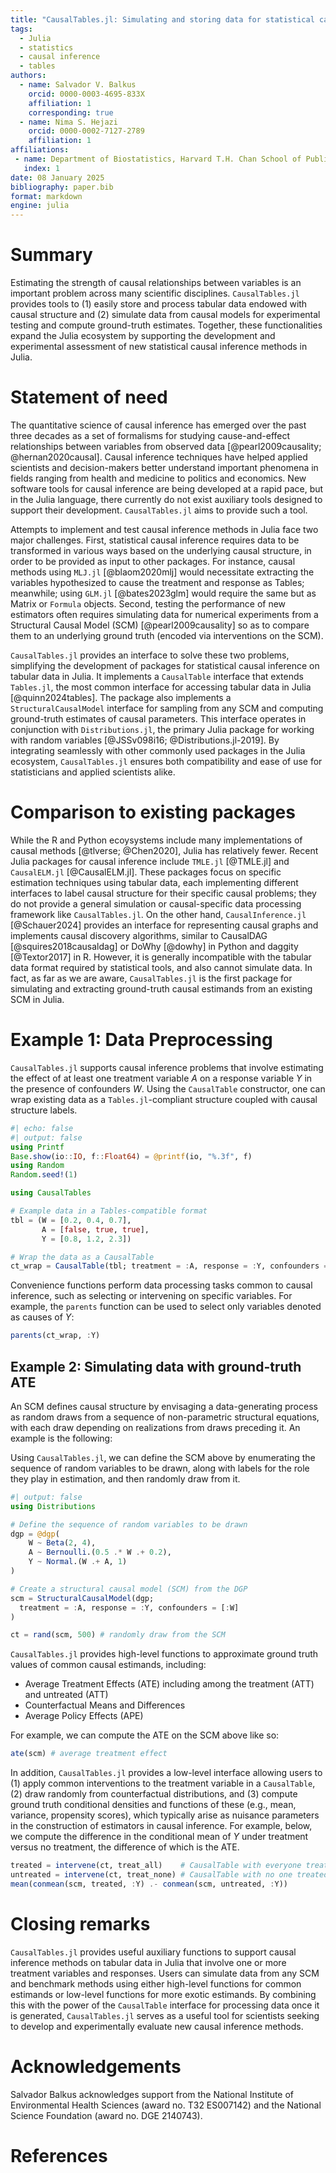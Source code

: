 ```yaml
---
title: "CausalTables.jl: Simulating and storing data for statistical causal inference in Julia"
tags:
  - Julia
  - statistics
  - causal inference
  - tables
authors:
  - name: Salvador V. Balkus
    orcid: 0000-0003-4695-833X
    affiliation: 1
    corresponding: true 
  - name: Nima S. Hejazi
    orcid: 0000-0002-7127-2789
    affiliation: 1
affiliations:
 - name: Department of Biostatistics, Harvard T.H. Chan School of Public Health
   index: 1
date: 08 January 2025
bibliography: paper.bib
format: markdown
engine: julia
---
```


# Summary

Estimating the strength of causal relationships between variables is an important problem across many scientific disciplines. `CausalTables.jl` provides tools to (1) easily store and process tabular data endowed with causal structure and (2) simulate data from causal models for experimental testing and compute ground-truth estimates. Together, these functionalities expand the Julia ecosystem by supporting the development and experimental assessment of new statistical causal inference methods in Julia. 

# Statement of need

The quantitative science of causal inference has emerged over the past three decades as a set of formalisms for studying cause-and-effect relationships between variables from observed data [@pearl2009causality; @hernan2020causal]. Causal inference techniques have helped applied scientists and decision-makers better understand important phenomena in fields ranging from health and medicine to politics and economics. New software tools for causal inference are being developed at a rapid pace, but in the Julia language, there currently do not exist auxiliary tools designed to support their development. `CausalTables.jl` aims to provide such a tool. 

Attempts to implement and test causal inference methods in Julia face two major challenges. First, statistical causal inference requires data to be transformed in various ways based on the underlying causal structure, in order to be provided as input to other packages. For instance, causal methods using `MLJ.jl` [@blaom2020mlj] would necessitate extracting the variables hypothesized to cause the treatment and response as Tables; meanwhile; using `GLM.jl` [@bates2023glm] would require the same but as Matrix or `Formula` objects. Second, testing the performance of new estimators often requires simulating data for numerical experiments from a Structural Causal Model (SCM) [@pearl2009causality] so as to compare them to an underlying ground truth (encoded via interventions on the SCM). 

`CausalTables.jl` provides an interface to solve these two problems, simplifying the development of packages for statistical causal inference on tabular data in Julia. It implements a `CausalTable` interface that extends `Tables.jl`, the most common interface for accessing tabular data in Julia [@quinn2024tables]. The package also implements a `StructuralCausalModel` interface for sampling from any SCM and computing ground-truth estimates of causal parameters. This interface operates in conjunction with `Distributions.jl`, the primary Julia package for working with random variables [@JSSv098i16; @Distributions.jl-2019]. By integrating seamlessly with other commonly used packages in the Julia ecosystem, `CausalTables.jl` ensures both compatibility and ease of use for statisticians and applied scientists alike. 

# Comparison to existing packages

While the R and Python ecoysystems include many implementations of causal methods [@tlverse; @Chen2020], Julia has relatively fewer. Recent Julia packages for causal inference include `TMLE.jl` [@TMLE.jl] and `CausalELM.jl` [@CausalELM.jl]. These packages focus on specific estimation techniques using tabular data, each implementing different interfaces to label causal structure for their specific causal problems; they do not provide a general simulation or causal-specific data processing framework like `CausalTables.jl`. On the other hand, `CausalInference.jl` [@Schauer2024] provides an interface for representing causal graphs and implements causal discovery algorithms, similar to CausalDAG [@squires2018causaldag] or DoWhy [@dowhy] in Python and daggity [@Textor2017] in R. However, it is generally incompatible with the tabular data format required by statistical tools, and also cannot simulate data. In fact, as far as we are aware, `CausalTables.jl` is the first package for simulating and extracting ground-truth causal estimands from an existing SCM in Julia.

# Example 1: Data Preprocessing

`CausalTables.jl` supports causal inference problems that involve estimating the effect of at least one treatment variable $A$ on a response variable $Y$ in the presence of confounders $W$. Using the `CausalTable` constructor, one can wrap existing data as a `Tables.jl`-compliant structure coupled with causal structure labels. 

```julia
#| echo: false
#| output: false
using Printf
Base.show(io::IO, f::Float64) = @printf(io, "%.3f", f)
using Random
Random.seed!(1)
```

```julia
using CausalTables

# Example data in a Tables-compatible format
tbl = (W = [0.2, 0.4, 0.7], 
       A = [false, true, true], 
       Y = [0.8, 1.2, 2.3])

# Wrap the data as a CausalTable
ct_wrap = CausalTable(tbl; treatment = :A, response = :Y, confounders = [:W])
```

Convenience functions perform data processing tasks common to causal inference, such as selecting or intervening on specific variables. For example, the `parents` function can be used to select only variables denoted as causes of $Y$:

```julia
parents(ct_wrap, :Y)
```

## Example 2: Simulating data with ground-truth ATE

An SCM defines causal structure by envisaging a data-generating process as random draws from a sequence of non-parametric structural equations, with each draw depending on realizations from draws preceding it. An example is the following:

\begin{align*}
W &\sim Beta(2, 4) \\
A &\sim Bernoulli(W) \\
Y &\sim Normal(A + W, 1)
\end{align*}

Using `CausalTables.jl`, we can define the SCM above by enumerating the sequence of random variables to be drawn, along with labels for the role they play in estimation, and then randomly draw from it.

```julia
#| output: false
using Distributions

# Define the sequence of random variables to be drawn
dgp = @dgp(
    W ~ Beta(2, 4),
    A ~ Bernoulli.(0.5 .* W .+ 0.2),
    Y ~ Normal.(W .+ A, 1)
)

# Create a structural causal model (SCM) from the DGP
scm = StructuralCausalModel(dgp; 
  treatment = :A, response = :Y, confounders = [:W]
)

ct = rand(scm, 500) # randomly draw from the SCM
```

`CausalTables.jl` provides high-level functions to approximate ground truth values of common causal estimands, including:

- Average Treatment Effects (ATE) including among the treatment (ATT) and untreated (ATT)
- Counterfactual Means and Differences
- Average Policy Effects (APE)

For example, we can compute the ATE on the SCM above like so:
```julia
ate(scm) # average treatment effect
```

In addition, `CausalTables.jl` provides a low-level interface allowing users to (1) apply common interventions to the treatment variable in a `CausalTable`, (2) draw randomly from counterfactual distributions, and (3) compute ground truth conditional densities and functions of these (e.g., mean, variance, propensity scores), which typically arise as nuisance parameters in the construction of estimators in causal inference. For example, below, we compute the difference in the conditional mean of $Y$ under treatment versus no treatment, the difference of which is the ATE. 

```julia
treated = intervene(ct, treat_all)    # CausalTable with everyone treated
untreated = intervene(ct, treat_none) # CausalTable with no one treated
mean(conmean(scm, treated, :Y) .- conmean(scm, untreated, :Y))
```

# Closing remarks

`CausalTables.jl` provides useful auxiliary functions to support causal inference methods on tabular data in Julia that involve one or more treatment variables and responses. Users can simulate data from any SCM and benchmark methods using either high-level functions for common estimands or low-level functions for more exotic estimands. By combining this with the power of the `CausalTable` interface for processing data once it is generated, `CausalTables.jl` serves as a useful tool for scientists seeking to develop and experimentally evaluate new causal inference methods.

# Acknowledgements

Salvador Balkus acknowledges support from the National Institute of
Environmental Health Sciences (award no. T32 ES007142) and the National Science Foundation (award no. DGE 2140743).

# References

